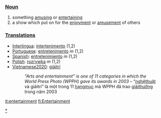 === [[Noun]] ===
# something [[amusing]] or [[entertaining]]
# a show which put on for the [[enjoyment]] or [[amusement]] of others

=== [[Translation]]s ===
*[[Interlingua]]: [[intertenimento]] (1,2)
*[[Portuguese]]: [[entretenimento]] ''m'' (1,2)
*[[Spanish]]: [[entretenimiento]] ''m'' (1,2)
*[[Polish]]: [[rozrywka]] ''m'' (1,2)
*[[Vietnamese2020]]: [[giảitrí]]
*:''“Arts and entertainment” is one of 11 categories in which the World Press Photo (WPPH) gave its awards in 2003'' – “[[nghệthuật]] và giảitrí” là một trong 11 [[hạngmục]] mà WPPH đã trao [[giảithưởng]] trong năm 2003

[[Category:Entertainment|*]]

[[it:entertainment]]
[[fi:Entertainment]]